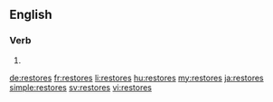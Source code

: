 ==English==

===Verb===
{{head|en}}

# {{en-third-person singular of|restore}}

[[de:restores]]
[[fr:restores]]
[[li:restores]]
[[hu:restores]]
[[my:restores]]
[[ja:restores]]
[[simple:restores]]
[[sv:restores]]
[[vi:restores]]